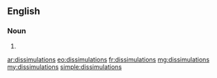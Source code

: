 ==English==

===Noun===
{{head|en}}

# {{plural of|dissimulation}}

[[ar:dissimulations]]
[[eo:dissimulations]]
[[fr:dissimulations]]
[[mg:dissimulations]]
[[my:dissimulations]]
[[simple:dissimulations]]